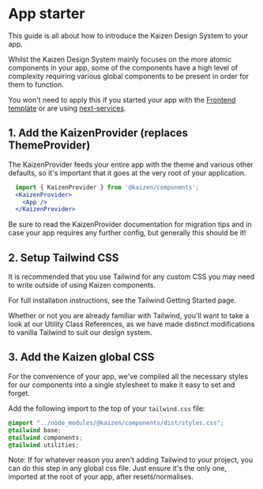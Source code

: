
<Meta title="Guides/App starter" />

# App starter

This guide is all about how to introduce the Kaizen Design System to your app.

Whilst the Kaizen Design System mainly focuses on the more atomic components in your app, some of the components have a high level of complexity requiring various global components to be present in order for them to function.

<InlineNotification persistent type="informative">You won't need to apply this if you started your app with the <a href="https://github.com/cultureamp/frontend-template" target="_blank">Frontend template</a> or are using <a href="https://github.com/cultureamp/frontend-services/tree/main/packages/next-services">next-services</a>.</InlineNotification>

## 1. Add the KaizenProvider (replaces ThemeProvider)

The <LinkTo pageId="components-kaizenprovider-installation">KaizenProvider</LinkTo> feeds your entire app with the theme and various other defaults, so it's important that it goes at the very root of your application.
```jsx
  import { KaizenProvider } from '@kaizen/components';
  <KaizenProvider>
    <App />
  </KaizenProvider>
```
Be sure to read the <LinkTo pageId="components-kaizenprovider-installation">KaizenProvider</LinkTo> documentation for migration tips and in case your app requires any further config, but generally this should be it!


## 2. Setup Tailwind CSS

It is recommended that you use Tailwind for any custom CSS you may need to write outside of using Kaizen components.

For full installation instructions, see the <LinkTo pageId="systems-tailwind-getting-started">Tailwind Getting Started</LinkTo> page.

Whether or not you are already familiar with Tailwind, you'll want to take a look at our <LinkTo pageId="systems-tailwind-utility-class-references-overview">Utility Class References</LinkTo>, as we have made distinct modifications to vanilla Tailwind to suit our design system.

## 3. Add the Kaizen global CSS

For the convenience of your app, we've compiled all the necessary styles for our components into a single stylesheet to make it easy to set and forget.

Add the following import to the top of your `tailwind.css` file:

```css
@import "../node_modules/@kaizen/components/dist/styles.css";
@tailwind base;
@tailwind components;
@tailwind utilities;
```

Note: If for whatever reason you aren't adding Tailwind to your project, you can do this step in any global css file. Just ensure it's the only one, imported at the root of your app, after resets/normalises.
